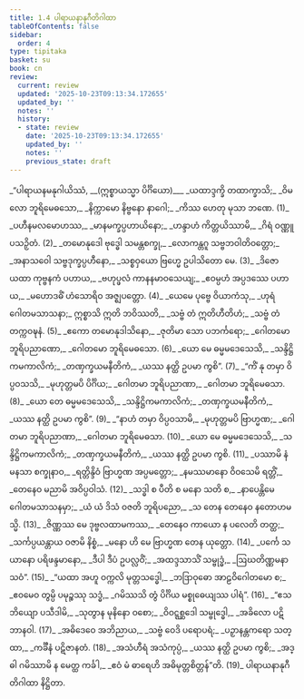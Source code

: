 ```yaml
---
title: 1.4 ပါရာယနာနုဂီတိဂါထာ
tableOfContents: false
sidebar:
  order: 4
type: tipitaka
basket: su
book: cn
review:
  current: review
  updated: '2025-10-23T09:13:34.172655'
  updated_by: ''
  notes: ''
  history:
  - state: review
    date: '2025-10-23T09:13:34.172655'
    updated_by: ''
    notes: ''
    previous_state: draft
---
```



<ReviewStatus review={frontmatter.review} showDetails={true} />

<HypothesisAnnotation frontmatter={frontmatter} />

<DynamicBreadcrumb />

<Division number="156" book="cn" e="ch" v="25" p="21">

<Paragraph number="175" type="verses" book="cn">
_“ပါရာယနမနုဂါယိဿံ, __(ဣစ္စာယသ္မာ ပိင်္ဂိယော)___  
_ယထာဒ္ဒက္ခိ တထာက္ခာသိ;_  
_ဝိမလော ဘူရိမေဓသော,_  
_နိက္ကာမော နိဗ္ဗနော နာဂေါ;_  
_ကိဿ ဟေတု မုသာ ဘဏေ. (1)_  

</Paragraph>

</Division>
<Division number="157" book="cn" e="ch" v="25" p="21">

<Paragraph number="176" type="verses" book="cn">
_ပဟီနမလမောဟဿ,_  
_မာနမက္ခပ္ပဟာယိနော;_  
_ဟန္ဒာဟံ ကိတ္တယိဿာမိ,_  
_ဂိရံ ဝဏ္ဏူပသဉှိတံ. (2)_  

</Paragraph>

</Division>
<Division number="158" book="cn" e="ch" v="25" p="22">

<Paragraph number="177" type="verses" book="cn">
_တမောနုဒေါ ဗုဒ္ဓေါ သမန္တစက္ခု,_  
_လောကန္တဂူ သဗ္ဗဘဝါတိဝတ္တော;_  
_အနာသဝေါ သဗ္ဗဒုက္ခပ္ပဟီနော,_  
_သစ္စဝှယော ဗြဟ္မေ ဥပါသိတော မေ. (3)_  

</Paragraph>

</Division>
<Division number="159" book="cn" e="ch" v="25" p="22">

<Paragraph number="178" type="verses" book="cn">
_ဒိဇော ယထာ ကုဗ္ဗနကံ ပဟာယ,_  
_ဗဟုပ္ဖလံ ကာနနမာဝသေယျ;_  
_ဧဝမ္ပဟံ အပ္ပဒဿေ ပဟာယ,_  
_မဟောဒဓိံ ဟံသောရိဝ အဇ္ဈပတ္တော. (4)_  

</Paragraph>

</Division>
<Division number="160" book="cn" e="ch" v="25" p="22">

<Paragraph number="179" type="verses" book="cn">
_ယေမေ ပုဗ္ဗေ ဝိယာကံသု,_  
_ဟုရံ ဂေါတမသာသနာ;_  
ဣစ္စာသိ ဣတိ ဘဝိဿတိ,_  
_သဗ္ဗံ တံ ဣတိဟီတိဟံ;_  
_သဗ္ဗံ တံ တက္ကဝဍ္ဎနံ. (5)_  

</Paragraph>

</Division>
<Division number="161" book="cn" e="ch" v="25" p="22">

<Paragraph number="180" type="verses" book="cn">
_ဧကော တမောနုဒါသိနော,_  
_ဇုတိမာ သော ပဘင်္ကရော;_  
_ဂေါတမော ဘူရိပညာဏော,_  
_ဂေါတမော ဘူရိမေဓသော. (6)_  

</Paragraph>

</Division>
<Division number="162" book="cn" e="ch" v="25" p="22">

<Paragraph number="181" type="verses" book="cn">
_ယော မေ ဓမ္မမဒေသေသိ,_  
_သန္ဒိဋ္ဌိကမကာလိကံ;_  
_တဏှက္ခယမနီတိကံ,_  
_ယဿ နတ္ထိ ဥပမာ ကွစိ”. (7)_  

</Paragraph>

</Division>
<Division number="163" book="cn" e="ch" v="25" p="22">

<Paragraph number="182" type="verses" book="cn">
_“ကိံ နု တမှာ ဝိပ္ပဝသသိ,_  
_မုဟုတ္တမပိ ပိင်္ဂိယ;_  
_ဂေါတမာ ဘူရိပညာဏာ,_  
_ဂေါတမာ ဘူရိမေဓသာ. (8)_  

</Paragraph>

</Division>
<Division number="164" book="cn" e="ch" v="25" p="22">

<Paragraph number="183" type="verses" book="cn">
_ယော တေ ဓမ္မမဒေသေသိ,_  
_သန္ဒိဋ္ဌိကမကာလိကံ;_  
_တဏှက္ခယမနီတိကံ,_  
_ယဿ နတ္ထိ ဥပမာ ကွစိ”. (9)_  

</Paragraph>

</Division>
<Division number="165" book="cn" e="ch" v="25" p="22">

<Paragraph number="184" type="verses" book="cn">
_“နာဟံ တမှာ ဝိပ္ပဝသာမိ,_  
_မုဟုတ္တမပိ ဗြာဟ္မဏ;_  
_ဂေါတမာ ဘူရိပညာဏာ,_  
_ဂေါတမာ ဘူရိမေဓသာ. (10)_  

</Paragraph>

</Division>
<Division number="166" book="cn" e="ch" v="25" p="22">

<Paragraph number="185" type="verses" book="cn">
_ယော မေ ဓမ္မမဒေသေသိ,_  
_သန္ဒိဋ္ဌိကမကာလိကံ;_  
_တဏှက္ခယမနီတိကံ,_  
_ယဿ နတ္ထိ ဥပမာ ကွစိ. (11)_  

</Paragraph>

</Division>
<Division number="167" book="cn" e="ch" v="25" p="22">

<Paragraph number="186" type="verses" book="cn">
_ပဿာမိ နံ မနသာ စက္ခုနာဝ,_  
_ရတ္တိန္ဒိဝံ ဗြာဟ္မဏ အပ္ပမတ္တော;_  
_နမဿမာနော ဝိဝသေမိ ရတ္တိံ,_  
_တေနေဝ မညာမိ အဝိပ္ပဝါသံ. (12)_  

</Paragraph>

</Division>
<Division number="168" book="cn" e="ch" v="25" p="23">

<Paragraph number="187" type="verses" book="cn">
_သဒ္ဓါ စ ပီတိ စ မနော သတိ စ,_  
_နာပေန္တိမေ ဂေါတမသာသနမှာ;_  
_ယံ ယံ ဒိသံ ဝဇတိ ဘူရိပညော,_  
_သ တေန တေနေဝ နတောဟမသ္မိ. (13)_  

</Paragraph>

</Division>
<Division number="169" book="cn" e="ch" v="25" p="23">

<Paragraph number="188" type="verses" book="cn">
_ဇိဏ္ဏဿ မေ ဒုဗ္ဗလထာမကဿ,_  
_တေနေဝ ကာယော န ပလေတိ တတ္ထ;_  
_သင်္ကပ္ပယန္တာယ ဝဇာမိ နိစ္စံ,_  
_မနော ဟိ မေ ဗြာဟ္မဏ တေန ယုတ္တော. (14)_  

</Paragraph>

</Division>
<Division number="170" book="cn" e="ch" v="25" p="23">

<Paragraph number="189" type="verses" book="cn">
_ပင်္ကေ သယာနော ပရိဖန္ဒမာနော,_  
_ဒီပါ ဒီပံ ဥပလ္လဝိံ;_  
_အထဒ္ဒသာသိံ သမ္ဗုဒ္ဓံ,_  
_ဩဃတိဏ္ဏမနာသဝံ”. (15)_  

</Paragraph>

</Division>
<Division number="171" book="cn" e="ch" v="25" p="23">

<Paragraph number="190" type="verses" book="cn">
_“ယထာ အဟူ ဝက္ကလိ မုတ္တသဒ္ဓေါ,_  
_ဘဒြာဝုဓော အာဠဝိဂေါတမော စ;_  
_ဧဝမေဝ တွမ္ပိ ပမုဉ္စဿု သဒ္ဓံ,_  
_ဂမိဿသိ တွံ ပိင်္ဂိယ မစ္စုဓေယျဿ ပါရံ”. (16)_  

</Paragraph>

</Division>
<Division number="172" book="cn" e="ch" v="25" p="23">

<Paragraph number="191" type="verses" book="cn">
_“ဧသ ဘိယျော ပသီဒါမိ,_  
_သုတွာန မုနိနော ဝစော;_  
_ဝိဝဋ္ဋစ္ဆဒေါ သမ္ဗုဒ္ဓေါ,_  
_အခိလော ပဋိဘာနဝါ. (17)_  

</Paragraph>

</Division>
<Division number="173" book="cn" e="ch" v="25" p="23">

<Paragraph number="192" type="verses" book="cn">
_အဓိဒေဝေ အဘိညာယ,_  
_သဗ္ဗံ ဝေဒိ ပရောပရံ;_  
_ပဉှာနန္တကရော သတ္ထာ,_  
_ကင်္ခီနံ ပဋိဇာနတံ. (18)_  

</Paragraph>

</Division>
<Division number="174" book="cn" e="ch" v="25" p="23">

<Paragraph number="193" type="verses" book="cn">
_အသံဟီရံ အသံကုပ္ပံ,_  
_ယဿ နတ္ထိ ဥပမာ ကွစိ;_  
_အဒ္ဓါ ဂမိဿာမိ န မေတ္ထ ကင်္ခါ,_  
_ဧဝံ မံ ဓာရေဟိ အဓိမုတ္တစိတ္တန်”တိ. (19)_  


</Paragraph>
</Division>

<Paragraph number="194" type="center" book="cn">
ပါရာယနာနုဂီတိဂါထာ နိဋ္ဌိတာ.
</Paragraph>